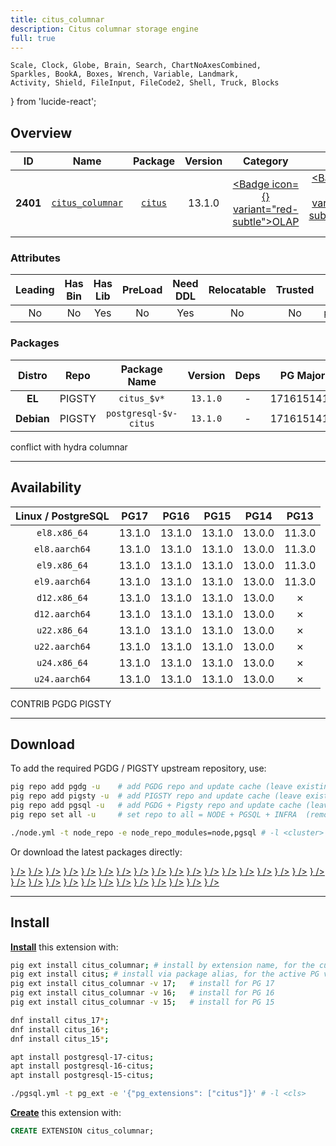```yaml
---
title: citus_columnar
description: Citus columnar storage engine
full: true
---
```


    Scale, Clock, Globe, Brain, Search, ChartNoAxesCombined,
    Sparkles, BookA, Boxes, Wrench, Variable, Landmark,
    Activity, Shield, FileInput, FileCode2, Shell, Truck, Blocks
} from 'lucide-react';

## Overview

| <TooltipIconButton tooltip="Extension unique identifier" side="top">ID</TooltipIconButton> | <TooltipIconButton tooltip="Extension name" side="top">Name</TooltipIconButton> | <TooltipIconButton tooltip="Package name for installation" side="top">Package</TooltipIconButton> | <TooltipIconButton tooltip="Latest available extension version" side="top">Version</TooltipIconButton> | <TooltipIconButton tooltip="Extension category" side="top">Category</TooltipIconButton> | <TooltipIconButton tooltip="Open source license" side="top">License</TooltipIconButton> | <TooltipIconButton tooltip="Programming language" side="top">Lang</TooltipIconButton> |
|:--------:|:--------:|:----------:|:--------------:|:---------------------------------------:|:------------------------------------------------------:|:----:|
| **2401** | [`citus_columnar`](https://github.com/citusdata/citus) | [`citus`](/ext/citus) | 13.1.0 | <a href="/ext/olap" className="no-underline"><Badge icon={<ChartNoAxesCombined />} variant="red-subtle">OLAP</Badge></a> | <a href="/ext/list/license#agpl-30" className="no-underline"><Badge icon={<Scale />} variant="red-subtle">AGPL-3.0</Badge></a> | <a href="/ext/list/lang#c"><Badge icon={<FileCode2 />} variant="blue-subtle">C</Badge></a> |

### Attributes

| <TooltipIconButton tooltip="The Primary Leading extension in the Package" side="top">Leading</TooltipIconButton> | <TooltipIconButton tooltip="Contains binary utils" side="top">Has Bin</TooltipIconButton> | <TooltipIconButton tooltip="Contains .so shared library files" side="top">Has Lib</TooltipIconButton> | <TooltipIconButton tooltip="Requires preloading via shared_preload_libraries" side="top">PreLoad</TooltipIconButton> | <TooltipIconButton tooltip="Requires CREATE EXTENSION DDL command" side="top">Need DDL</TooltipIconButton> | <TooltipIconButton tooltip="Can be installed in any schema" side="top">Relocatable</TooltipIconButton> | <TooltipIconButton tooltip="Can be created by non-superuser" side="top">Trusted</TooltipIconButton> | <TooltipIconButton tooltip="Schemas used by this extension" side="top">Schemas</TooltipIconButton> |
|:-------:|:-------:|:-------:|:-------:|:--------:|:-----------:|:-------:|:-------:|
| No | No | Yes | No | Yes | No | No | `pg_catalog` |

### Packages

| <TooltipIconButton tooltip="Linux distribution family, EL or Debian" side="top">Distro</TooltipIconButton> | <TooltipIconButton tooltip="Package repository" side="top">Repo</TooltipIconButton> | <TooltipIconButton tooltip="The RPM/DEB Package Name Pattern (replace $v with real pg major)" side="top">Package Name</TooltipIconButton> | <TooltipIconButton tooltip="Latest package version" side="top">Version</TooltipIconButton> | <TooltipIconButton tooltip="RPM/DEB Package dependencies" side="top">Deps</TooltipIconButton> | <TooltipIconButton tooltip="Available in these PostgreSQL Major Versions" side="top">PG Major</TooltipIconButton> |
|:----------:|:--------:|:------------------------:|:-----------:|:------------:|:------------------:|
|   **EL**   | <Badge variant="amber-subtle"><span className="font-bold">PIGSTY</span></Badge> | `citus_$v*` | `13.1.0` | - | <Badge variant="green-subtle">17</Badge><Badge variant="green-subtle">16</Badge><Badge variant="green-subtle">15</Badge><Badge variant="green-subtle">14</Badge><Badge variant="red-subtle">13</Badge> |
| **Debian** | <Badge variant="amber-subtle"><span className="font-bold">PIGSTY</span></Badge> | `postgresql-$v-citus` | `13.1.0` | - | <Badge variant="green-subtle">17</Badge><Badge variant="green-subtle">16</Badge><Badge variant="green-subtle">15</Badge><Badge variant="green-subtle">14</Badge><Badge variant="red-subtle">13</Badge> |


<Callout title="Comments" type="info">
    conflict with hydra columnar
</Callout>


------

## Availability

| <TooltipIconButton tooltip="Linux Distro Arch / PostgreSQL Major Version" side="top">Linux / PostgreSQL </TooltipIconButton> | **PG17** | **PG16** | **PG15** | <span className="text-red-500">**PG14**</span> | <span className="text-red-500">**PG13**</span> |
|:-----:|:-----:|:-----:|:-----:|:-----:|:-----:|
| `el8.x86_64` | <Badge variant="amber-subtle">13.1.0</Badge> | <Badge variant="amber-subtle">13.1.0</Badge> | <Badge variant="amber-subtle">13.1.0</Badge> | <Badge variant="amber-subtle">13.0.0</Badge> | <Badge variant="blue-subtle">11.3.0</Badge> |
| `el8.aarch64` | <Badge variant="amber-subtle">13.1.0</Badge> | <Badge variant="amber-subtle">13.1.0</Badge> | <Badge variant="amber-subtle">13.1.0</Badge> | <Badge variant="amber-subtle">13.0.0</Badge> | <Badge variant="blue-subtle">11.3.0</Badge> |
| `el9.x86_64` | <Badge variant="amber-subtle">13.1.0</Badge> | <Badge variant="amber-subtle">13.1.0</Badge> | <Badge variant="amber-subtle">13.1.0</Badge> | <Badge variant="amber-subtle">13.0.0</Badge> | <Badge variant="blue-subtle">11.3.0</Badge> |
| `el9.aarch64` | <Badge variant="amber-subtle">13.1.0</Badge> | <Badge variant="amber-subtle">13.1.0</Badge> | <Badge variant="amber-subtle">13.1.0</Badge> | <Badge variant="amber-subtle">13.0.0</Badge> | <Badge variant="blue-subtle">11.3.0</Badge> |
| `d12.x86_64` | <Badge variant="amber-subtle">13.1.0</Badge> | <Badge variant="amber-subtle">13.1.0</Badge> | <Badge variant="amber-subtle">13.1.0</Badge> | <Badge variant="amber-subtle">13.0.0</Badge> | <Badge variant="red-subtle">✗</Badge> |
| `d12.aarch64` | <Badge variant="amber-subtle">13.1.0</Badge> | <Badge variant="amber-subtle">13.1.0</Badge> | <Badge variant="amber-subtle">13.1.0</Badge> | <Badge variant="amber-subtle">13.0.0</Badge> | <Badge variant="red-subtle">✗</Badge> |
| `u22.x86_64` | <Badge variant="amber-subtle">13.1.0</Badge> | <Badge variant="amber-subtle">13.1.0</Badge> | <Badge variant="amber-subtle">13.1.0</Badge> | <Badge variant="amber-subtle">13.0.0</Badge> | <Badge variant="red-subtle">✗</Badge> |
| `u22.aarch64` | <Badge variant="amber-subtle">13.1.0</Badge> | <Badge variant="amber-subtle">13.1.0</Badge> | <Badge variant="amber-subtle">13.1.0</Badge> | <Badge variant="amber-subtle">13.0.0</Badge> | <Badge variant="red-subtle">✗</Badge> |
| `u24.x86_64` | <Badge variant="amber-subtle">13.1.0</Badge> | <Badge variant="amber-subtle">13.1.0</Badge> | <Badge variant="amber-subtle">13.1.0</Badge> | <Badge variant="amber-subtle">13.0.0</Badge> | <Badge variant="red-subtle">✗</Badge> |
| `u24.aarch64` | <Badge variant="amber-subtle">13.1.0</Badge> | <Badge variant="amber-subtle">13.1.0</Badge> | <Badge variant="amber-subtle">13.1.0</Badge> | <Badge variant="amber-subtle">13.0.0</Badge> | <Badge variant="red-subtle">✗</Badge> |

<Badge variant="green-subtle"><span className="font-black">CONTRIB</span></Badge> <Badge variant="blue-subtle"><span className="font-black">PGDG</span></Badge> <Badge variant="amber-subtle"><span className="font-black">PIGSTY</span></Badge>

------

## Download

To add the required PGDG / PIGSTY upstream repository, use:

```bash tab="pig"
pig repo add pgdg -u    # add PGDG repo and update cache (leave existing repos)
pig repo add pigsty -u  # add PIGSTY repo and update cache (leave existing repos)
pig repo add pgsql -u   # add PGDG + Pigsty repo and update cache (leave existing repos)
pig repo set all -u     # set repo to all = NODE + PGSQL + INFRA  (remove existing repos)
```
```bash tab="pigsty"
./node.yml -t node_repo -e node_repo_modules=node,pgsql # -l <cluster>
```

Or download the latest packages directly:

<Files>
    <Folder name="el8.x86_64">
        <a href="https://repo.pigsty.io/yum/pgsql/el8.x86_64/citus_17-13.1.0-9PIGSTY.el8.x86_64.rpm"><File name="citus_17-13.1.0-9PIGSTY.el8.x86_64.rpm" icon={<Package className="text-emerald-500" />} /></a>
        <a href="https://repo.pigsty.io/yum/pgsql/el8.x86_64/citus_16-13.1.0-9PIGSTY.el8.x86_64.rpm"><File name="citus_16-13.1.0-9PIGSTY.el8.x86_64.rpm" icon={<Package className="text-emerald-500" />} /></a>
        <a href="https://repo.pigsty.io/yum/pgsql/el8.x86_64/citus_15-13.1.0-9PIGSTY.el8.x86_64.rpm"><File name="citus_15-13.1.0-9PIGSTY.el8.x86_64.rpm" icon={<Package className="text-emerald-500" />} /></a>
    </Folder>
    <Folder name="el8.aarch64">
        <a href="https://repo.pigsty.io/yum/pgsql/el8.aarch64/citus_17-13.1.0-9PIGSTY.el8.aarch64.rpm"><File name="citus_17-13.1.0-9PIGSTY.el8.aarch64.rpm" icon={<Package className="text-orange-500" />} /></a>
        <a href="https://repo.pigsty.io/yum/pgsql/el8.aarch64/citus_16-13.1.0-9PIGSTY.el8.aarch64.rpm"><File name="citus_16-13.1.0-9PIGSTY.el8.aarch64.rpm" icon={<Package className="text-orange-500" />} /></a>
        <a href="https://repo.pigsty.io/yum/pgsql/el8.aarch64/citus_15-13.1.0-9PIGSTY.el8.aarch64.rpm"><File name="citus_15-13.1.0-9PIGSTY.el8.aarch64.rpm" icon={<Package className="text-orange-500" />} /></a>
    </Folder>
    <Folder name="el9.x86_64">
        <a href="https://repo.pigsty.io/yum/pgsql/el9.x86_64/citus_17-13.1.0-9PIGSTY.el9.x86_64.rpm"><File name="citus_17-13.1.0-9PIGSTY.el9.x86_64.rpm" icon={<Package className="text-emerald-500" />} /></a>
        <a href="https://repo.pigsty.io/yum/pgsql/el9.x86_64/citus_16-13.1.0-9PIGSTY.el9.x86_64.rpm"><File name="citus_16-13.1.0-9PIGSTY.el9.x86_64.rpm" icon={<Package className="text-emerald-500" />} /></a>
        <a href="https://repo.pigsty.io/yum/pgsql/el9.x86_64/citus_15-13.1.0-9PIGSTY.el9.x86_64.rpm"><File name="citus_15-13.1.0-9PIGSTY.el9.x86_64.rpm" icon={<Package className="text-emerald-500" />} /></a>
    </Folder>
    <Folder name="el9.aarch64">
        <a href="https://repo.pigsty.io/yum/pgsql/el9.aarch64/citus_17-13.1.0-9PIGSTY.el9.aarch64.rpm"><File name="citus_17-13.1.0-9PIGSTY.el9.aarch64.rpm" icon={<Package className="text-orange-500" />} /></a>
        <a href="https://repo.pigsty.io/yum/pgsql/el9.aarch64/citus_16-13.1.0-9PIGSTY.el9.aarch64.rpm"><File name="citus_16-13.1.0-9PIGSTY.el9.aarch64.rpm" icon={<Package className="text-orange-500" />} /></a>
        <a href="https://repo.pigsty.io/yum/pgsql/el9.aarch64/citus_15-13.1.0-9PIGSTY.el9.aarch64.rpm"><File name="citus_15-13.1.0-9PIGSTY.el9.aarch64.rpm" icon={<Package className="text-orange-500" />} /></a>
    </Folder>
    <Folder name="d12.x86_64">
        <a href="https://repo.pigsty.io/apt/pgsql/bookworm/pool/main/c/citus/postgresql-17-citus_13.1.0-9PIGSTY~bookworm_amd64.deb"><File name="postgresql-17-citus_13.1.0-9PIGSTY~bookworm_amd64.deb" icon={<Box className="text-emerald-500" />} /></a>
        <a href="https://repo.pigsty.io/apt/pgsql/bookworm/pool/main/c/citus/postgresql-16-citus_13.1.0-9PIGSTY~bookworm_amd64.deb"><File name="postgresql-16-citus_13.1.0-9PIGSTY~bookworm_amd64.deb" icon={<Box className="text-emerald-500" />} /></a>
        <a href="https://repo.pigsty.io/apt/pgsql/bookworm/pool/main/c/citus/postgresql-15-citus_13.1.0-9PIGSTY~bookworm_amd64.deb"><File name="postgresql-15-citus_13.1.0-9PIGSTY~bookworm_amd64.deb" icon={<Box className="text-emerald-500" />} /></a>
    </Folder>
    <Folder name="d12.aarch64">
        <a href="https://repo.pigsty.io/apt/pgsql/bookworm/pool/main/c/citus/postgresql-17-citus_13.1.0-9PIGSTY~bookworm_arm64.deb"><File name="postgresql-17-citus_13.1.0-9PIGSTY~bookworm_arm64.deb" icon={<Box className="text-orange-500" />} /></a>
        <a href="https://repo.pigsty.io/apt/pgsql/bookworm/pool/main/c/citus/postgresql-16-citus_13.1.0-9PIGSTY~bookworm_arm64.deb"><File name="postgresql-16-citus_13.1.0-9PIGSTY~bookworm_arm64.deb" icon={<Box className="text-orange-500" />} /></a>
        <a href="https://repo.pigsty.io/apt/pgsql/bookworm/pool/main/c/citus/postgresql-15-citus_13.1.0-9PIGSTY~bookworm_arm64.deb"><File name="postgresql-15-citus_13.1.0-9PIGSTY~bookworm_arm64.deb" icon={<Box className="text-orange-500" />} /></a>
    </Folder>
    <Folder name="u22.x86_64">
        <a href="https://repo.pigsty.io/apt/pgsql/jammy/pool/main/c/citus/postgresql-17-citus_13.1.0-9PIGSTY~jammy_amd64.deb"><File name="postgresql-17-citus_13.1.0-9PIGSTY~jammy_amd64.deb" icon={<Box className="text-emerald-500" />} /></a>
        <a href="https://repo.pigsty.io/apt/pgsql/jammy/pool/main/c/citus/postgresql-16-citus_13.1.0-9PIGSTY~jammy_amd64.deb"><File name="postgresql-16-citus_13.1.0-9PIGSTY~jammy_amd64.deb" icon={<Box className="text-emerald-500" />} /></a>
        <a href="https://repo.pigsty.io/apt/pgsql/jammy/pool/main/c/citus/postgresql-15-citus_13.1.0-9PIGSTY~jammy_amd64.deb"><File name="postgresql-15-citus_13.1.0-9PIGSTY~jammy_amd64.deb" icon={<Box className="text-emerald-500" />} /></a>
    </Folder>
    <Folder name="u22.aarch64">
        <a href="https://repo.pigsty.io/apt/pgsql/jammy/pool/main/c/citus/postgresql-17-citus_13.1.0-9PIGSTY~jammy_arm64.deb"><File name="postgresql-17-citus_13.1.0-9PIGSTY~jammy_arm64.deb" icon={<Box className="text-orange-500" />} /></a>
        <a href="https://repo.pigsty.io/apt/pgsql/jammy/pool/main/c/citus/postgresql-16-citus_13.1.0-9PIGSTY~jammy_arm64.deb"><File name="postgresql-16-citus_13.1.0-9PIGSTY~jammy_arm64.deb" icon={<Box className="text-orange-500" />} /></a>
        <a href="https://repo.pigsty.io/apt/pgsql/jammy/pool/main/c/citus/postgresql-15-citus_13.1.0-9PIGSTY~jammy_arm64.deb"><File name="postgresql-15-citus_13.1.0-9PIGSTY~jammy_arm64.deb" icon={<Box className="text-orange-500" />} /></a>
    </Folder>
    <Folder name="u24.x86_64">
        <a href="https://repo.pigsty.io/apt/pgsql/noble/pool/main/c/citus/postgresql-17-citus_13.1.0-9PIGSTY~noble_amd64.deb"><File name="postgresql-17-citus_13.1.0-9PIGSTY~noble_amd64.deb" icon={<Box className="text-emerald-500" />} /></a>
        <a href="https://repo.pigsty.io/apt/pgsql/noble/pool/main/c/citus/postgresql-16-citus_13.1.0-9PIGSTY~noble_amd64.deb"><File name="postgresql-16-citus_13.1.0-9PIGSTY~noble_amd64.deb" icon={<Box className="text-emerald-500" />} /></a>
        <a href="https://repo.pigsty.io/apt/pgsql/noble/pool/main/c/citus/postgresql-15-citus_13.1.0-9PIGSTY~noble_amd64.deb"><File name="postgresql-15-citus_13.1.0-9PIGSTY~noble_amd64.deb" icon={<Box className="text-emerald-500" />} /></a>
    </Folder>
    <Folder name="u24.aarch64">
        <a href="https://repo.pigsty.io/apt/pgsql/noble/pool/main/c/citus/postgresql-17-citus_13.1.0-9PIGSTY~noble_arm64.deb"><File name="postgresql-17-citus_13.1.0-9PIGSTY~noble_arm64.deb" icon={<Box className="text-orange-500" />} /></a>
        <a href="https://repo.pigsty.io/apt/pgsql/noble/pool/main/c/citus/postgresql-16-citus_13.1.0-9PIGSTY~noble_arm64.deb"><File name="postgresql-16-citus_13.1.0-9PIGSTY~noble_arm64.deb" icon={<Box className="text-orange-500" />} /></a>
        <a href="https://repo.pigsty.io/apt/pgsql/noble/pool/main/c/citus/postgresql-15-citus_13.1.0-9PIGSTY~noble_arm64.deb"><File name="postgresql-15-citus_13.1.0-9PIGSTY~noble_arm64.deb" icon={<Box className="text-orange-500" />} /></a>
    </Folder>
</Files>

------

## Install

[**Install**](/docs/pgsql/ext/install) this extension with:

```bash tab="pig"
pig ext install citus_columnar; # install by extension name, for the current active PG version
pig ext install citus; # install via package alias, for the active PG version
pig ext install citus_columnar -v 17;   # install for PG 17
pig ext install citus_columnar -v 16;   # install for PG 16
pig ext install citus_columnar -v 15;   # install for PG 15
```
```bash tab="yum" 
dnf install citus_17*;
dnf install citus_16*;
dnf install citus_15*;
```
```bash tab="apt" 
apt install postgresql-17-citus;
apt install postgresql-16-citus;
apt install postgresql-15-citus;
```
```bash tab="ansible"
./pgsql.yml -t pg_ext -e '{"pg_extensions": ["citus"]}' # -l <cls>
```

[**Create**](/docs/pgsql/ext/create) this extension with:

```sql
CREATE EXTENSION citus_columnar;
```


